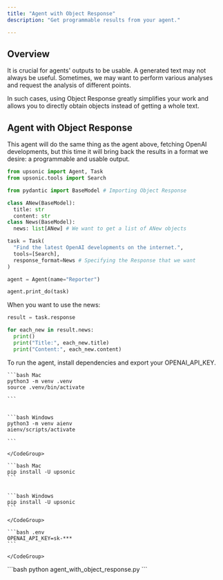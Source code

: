 ```yaml
---
title: "Agent with Object Response"
description: "Get programmable results from your agent."

---
```


## Overview

It is crucial for agents' outputs to be usable. A generated text may not always be useful. Sometimes, we may want to perform various analyses and request the analysis of different points.

In such cases, using Object Response greatly simplifies your work and allows you to directly obtain objects instead of getting a whole text.

## Agent with Object Response

This agent will do the same thing as the agent above, fetching OpenAI developments, but this time it will bring back the results in a format we desire: a programmable and usable output.

```python agent_with_object_response.py
from upsonic import Agent, Task
from upsonic.tools import Search

from pydantic import BaseModel # Importing Object Response

class ANew(BaseModel):
  title: str
  content: str
class News(BaseModel):
  news: list[ANew] # We want to get a list of ANew objects

task = Task(
  "Find the latest OpenAI developments on the internet.", 
  tools=[Search],
  response_format=News # Specifying the Response that we want
)

agent = Agent(name="Reporter")

agent.print_do(task)
```

When you want to use the news:

```python agent_with_object_response.py
result = task.response

for each_new in result.news:
  print()
  print("Title:", each_new.title)
  print("Content:", each_new.content)
```

To run the agent, install dependencies and export your OPENAI_API_KEY.

<Steps>
  <Step title="Setup your virtual environment">
    <CodeGroup>

    ```bash Mac
    python3 -m venv .venv
    source .venv/bin/activate
    
    ```

    
    ```bash Windows
    python3 -m venv aienv
    aienv/scripts/activate
    
    ```

    </CodeGroup>
  </Step>
  <Step title="Install dependencies">
    <CodeGroup>

    ```bash Mac
    pip install -U upsonic
    ```

    
    ```bash Windows
    pip install -U upsonic
    ```

    </CodeGroup>
  </Step>
  <Step title="Put your OpenAI key">
    <CodeGroup>

    ```bash .env
    OPENAI_API_KEY=sk-***
    ```

    </CodeGroup>
  </Step>
  <Step title="Run the agent to do the task">
    ```bash
    python agent_with_object_response.py
    ```
  </Step>
</Steps>
